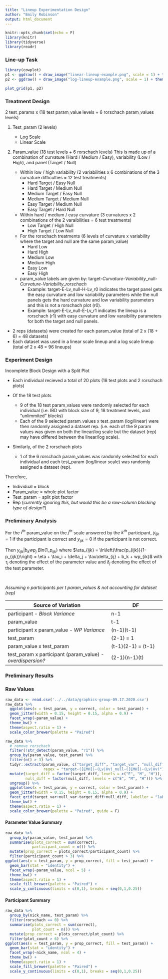 ```yaml
---
title: "Lineup Experimentation Design"
author: "Emily Robinson"
output: html_document
---
```


```r
knitr::opts_chunk$set(echo = F)
library(knitr)
library(tidyverse)
library(readr)
```

### Line-up Task

```r
library(cowplot)
p1 <- ggdraw() + draw_image("linear-lineup-example.png", scale = 1) + theme_void()
p2 <- ggdraw() + draw_image("log-lineup-example.png", scale = 1) + theme_void()

plot_grid(p1, p2)
```

### Treatment Design

2 test_params x (18 test param_value levels + 6 rorschach param_values levels)

1. Test_param (2 levels)
    - Log Scale
    - Linear Scale
    
2. Param_value (18 test levels + 6 rorschach levels) This is made up of a combination of curvature (Hard / Medium / Easy), variability (Low / High), and panel (Target / Null)

    - Within low / high variability (2 variabilities x 6 combinations of the 3 curvature difficulties = 12 test treatments)
        - Hard Target / Easy Null
        - Hard Target / Medium Null
        - Medium Target / Easy Null
        - Medium Target / Medium Null
        - Easy Target / Medium Null
        - Easy Target / Hard Null
        
    - Within hard / medium / easy curvature (3 curvatures x 2 combinations of the 2 varaibilities = 6 test treatments)
        - Low Target / High Null
        - High Target / Low Null
        
    - For the rorschach treatments (6 levels of curvature x variability where the target and null are the same param_value)
        - Hard Low
        - Hard High
        - Medium Low
        - Medium High
        - Easy Low
        - Easy High

    - param_value labels are given by: target-*Curvature*-*Variability*_null-*Curvature*-*Variability*_*rorschach*
        - Example: target-E-Lv_null-H-Lv_r0 indicates the target panel gets the easy curvature and low variability parameters while the null panels gets the hard curvature and low variability parameters and this is not a rorschach plot (r0).
        - Example: target-E-Lv_null-E-Lv_r1 indicates the lineup is a rorschach (r1) with easy curvature and low varaibility parameters for both the target and null panels. 
    

- 2 reps (datasets) were created for each param_value (total of 2 x (18 + 6) = 48 datasets)
- Each dataset was used in a linear scale lineup and a log scale lineup (total of 2 x 48 = 96 lineups)

### Experiment Design

Incomplete Block Design with a Split Plot

- Each individual recieved a total of 20 plots (18 test plots and 2 rorschach plots)
- Of the 18 test plots
    
    - 9 of the 18 test param_values were randomly selected for each individual (i.e. IBD with block size of 9, 18 treatment levels, and "unlimmited" blocks)
    - Each of the 9 selected param_values x test_param (log/linear) were then randomly assigned a dataset rep. (i.e. each of the 9 param values was given on both the linear/log scale but the dataset (rep) may have differed between the linear/log scale).
    
- Similarly, of the 2 rorschach plots

    - 1 of the 6 rorschach param_values was randomly selected for each individual and each test_param (log/linear scale) was randomly assigned a dataset (rep).
    
Therefore,

- Individual = block
- Param_value = whole plot factor
- Test_param = split plot factor
- Rep (*currently ignoring this, but would this be a row-column blocking type of design?*)

### Preliminary Analysis

For the $i^{th}$ param_value on the $j^{th}$ scale answered by the $k^{th}$ participant, $y_{ijk} = 1$ if the participant is correct and $y_{ijk} = 0$ if the participant is not correct.

Then $y_{ijk} | b_k wp_j ~ Bin(1,p_{ijk})$ where $\eta_{ijk} = \ln\left(\frac{p_{ijk}}{1-p_{ijk}}\right) = \eta + \tau_i + \delta_j + \tau\delta_{ij} + b_k + wp_{ik}$ with $\tau_i$ denoting the effect of the parameter value and $\delta_j$ denoting the effect of the test parameter. 

<br> 

*Assuming n participants per t param_values & not accounting for dataset (rep)*

| Source of Variation                       | DF                    |
|-------------------------------------------|-----------------------|
| participant - *Block Variance*            | n-1                   |
| param_value                               | t-1                   |
| participant x param_value - *WP Variance* | (n-1)(t-1)            |
| test_param                                | (2-1) = 1             |
| param_value x test_param                  | (t-1)(2-1) = (t-1) |
| test_param x participant (param_value) - *overdispersion?*    | (2-1)(n-1)(t)     |

### Preliminary Results

### Raw Values

```r
raw_data <- read.csv('../../data/graphics-group-09.17.2020.csv')
raw_data %>%
  ggplot(aes(x = test_param, y = correct, color = test_param)) +
  geom_jitter(width = 0.15, height = 0.15, alpha = 0.9) +
  facet_wrap(~param_value) +
  theme_bw() +
  theme(aspect.ratio = 1) +
  scale_color_brewer(palette = "Paired")
```

```r

raw_data %>%
  # remove rorschach
  filter(!str_detect(param_value, "r1")) %>%
  group_by(param_value, test_param) %>%
  filter(n() > 3) %>%
  tidyr::extract(param_value, c("target_diff", "target_var", "null_diff", "null_var"), 
                 regex = "target-([EMH])-(Lv|Hv)_null-([EMH])-(Lv|Hv)") %>%
  mutate(target_diff = factor(target_diff, levels = c("E", "M", "H")),
         null_diff = factor(null_diff, levels = c("E", "M", "H"))) %>%
  ungroup() %>%
  ggplot(aes(x = test_param, y = correct, color = test_param)) +
  geom_jitter(width = 0.15, height = 0.15, alpha = 0.9) +
  facet_grid(target_var+null_var~target_diff+null_diff, labeller = "label_both") +
  theme_bw() +
  theme(aspect.ratio = 1) +
  scale_color_brewer(palette = "Paired", guide = F)
```



#### Parameter Value Summary

```r
raw_data %>% 
  group_by(param_value, test_param) %>%
  summarise(plots_correct = sum(correct),
            participant_count = n()) %>%
  mutate(prop_correct = plots_correct/participant_count) %>%
  filter(participant_count > 3) %>%
ggplot(aes(x = test_param, y = prop_correct, fill = test_param)) +
  geom_bar(stat = "identity") +
  facet_wrap(~param_value, ncol = 5) +
  theme_bw() +
  theme(aspect.ratio = 1) +
  scale_fill_brewer(palette = "Paired") +
  scale_y_continuous(limits = c(0,1), breaks = seq(0,1,0.25))
```

#### Participant Summary

```r
raw_data %>% 
  group_by(nick_name, test_param) %>%
  filter(rorschach == 0) %>%
  summarise(plots_correct = sum(correct),
            plot_count = n()) %>%
  mutate(prop_correct = plots_correct/plot_count) %>%
  filter(plot_count > 6) %>%
ggplot(aes(x = test_param, y = prop_correct, fill = test_param)) +
  geom_bar(stat = "identity") +
  facet_wrap(~nick_name, ncol = 4) +
  theme_bw() +
  theme(aspect.ratio = 1) +
  scale_fill_brewer(palette = "Paired") +
  scale_y_continuous(limits = c(0,1), breaks = seq(0,1,0.25))
```
